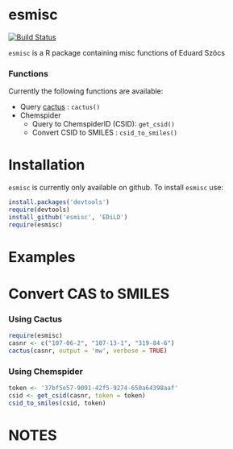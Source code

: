 esmisc
=============


[![Build Status](https://travis-ci.org/EDiLD/esmisc.png)](https://travis-ci.org/EDiLD/esmisc)

`esmisc` is a R package containing misc functions of Eduard Szöcs

### Functions
Currently the following functions are available:

+ Query [cactus](http://cactus.nci.nih.gov/chemical/structure_documentation) : `cactus()`
+ Chemspider
  + Query to ChemspiderID (CSID): `get_csid()`
  + Convert CSID to SMILES : `csid_to_smiles()`



Installation
==============
`esmisc` is currently only available on github. To install `esmisc` use:
```r
install.packages('devtools')
require(devtools)
install_github('esmisc', 'EDiLD')
require(esmisc)
```


Examples
=================

# Convert CAS to SMILES

### Using Cactus
```r
require(esmisc)
casnr <- c("107-06-2", "107-13-1", "319-84-6")
cactus(casnr, output = 'mw', verbose = TRUE)
```

### Using Chemspider
```r
token <- '37bf5e57-9091-42f5-9274-650a64398aaf'
csid <- get_csid(casnr, token = token)
csid_to_smiles(csid, token)
```





NOTES
=============

